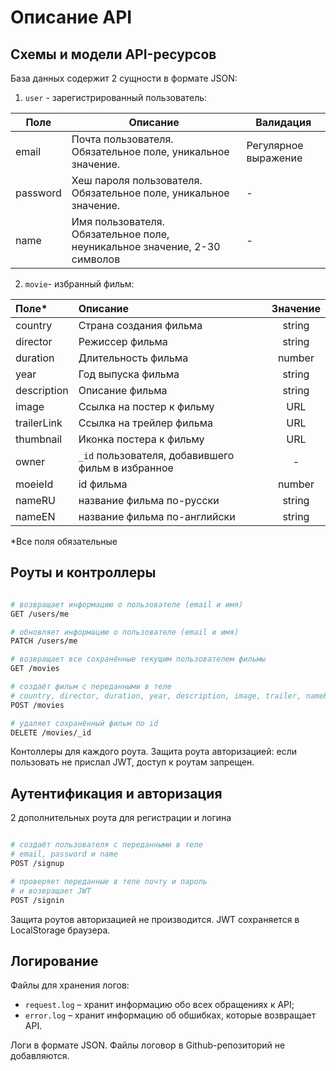# Описание API

## Схемы и модели API-ресурсов

База данных содержит 2 сущности в формате JSON:

1. `user` - зарегистрированный пользователь:

| Поле | Описание | Валидация |
| ------ | ------ | ------ |
| email | Почта пользователя. Обязательное поле, уникальное значение. | Регулярное выражение |
| password | Хеш пароля пользователя. Обязательное поле, уникальное значение. | - |
| name | Имя пользователя. Обязательное поле, неуникальное значение, 2-30 символов | - |

2. `movie`- избранный фильм:

| Поле* | Описание | Значение |
| :------ | :------ | :------: |
| country | Страна создания фильма | string |
| director | Режиссер фильма | string |
| duration | Длительность фильма | number |
| year | Год выпуска фильма | string |
| description | Описание фильма | string |
| image | Ссылка на постер к фильму | URL |
| trailerLink | Ссылка на трейлер фильма | URL |
| thumbnail | Иконка постера к фильму | URL |
| owner | `_id` пользователя, добавившего фильм в избранное | - |
| moeieId | id фильма | number |
| nameRU | название фильма по-русски | string |
| nameEN | название фильма по-английски | string |

\*Все поля обязательные

## Роуты и контроллеры

```bash 

# возвращает информацию о пользователе (email и имя)
GET /users/me

# обновляет информацию о пользователе (email и имя)
PATCH /users/me

# возвращает все сохранённые текущим пользователем фильмы
GET /movies

# создаёт фильм с переданными в теле
# country, director, duration, year, description, image, trailer, nameRU, nameEN и thumbnail, movieId 
POST /movies

# удаляет сохранённый фильм по id
DELETE /movies/_id

```

Контоллеры для каждого роута. 
Защита роута авторизацией: если пользовать не прислал JWT, доступ к роутам запрещен.

## Аутентификация и авторизация

2 дополнительных роута для регистрации и логина

```bash

# создаёт пользователя с переданными в теле
# email, password и name
POST /signup

# проверяет переданные в теле почту и пароль
# и возвращает JWT
POST /signin

```

Защита роутов авторизацией не производится. JWT сохраняется в LocalStorage браузера.

## Логирование

Файлы для хранения логов:

- `request.log` – хранит информацию обо всех обращениях к API;
- `error.log` – хранит информацию об обшибках, которые возвращает API.

Логи в формате JSON. Файлы логовор в Github-репозиторий не добавляются.